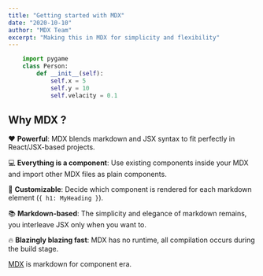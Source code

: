 ```yaml
---
title: "Getting started with MDX"
date: "2020-10-10"
author: "MDX Team"
excerpt: "Making this in MDX for simplicity and flexibility"
---
```


```python
    import pygame
    class Person:
        def __init__(self):
            self.x = 5
            self.y = 10
            self.velacity = 0.1
```

## Why MDX ?

❤️ **Powerful**: MDX blends markdown and JSX syntax to fit perfectly in
React/JSX-based projects.

💻 **Everything is a component**: Use existing components inside your
MDX and import other MDX files as plain components.

🔧 **Customizable**: Decide which component is rendered for each markdown
element (`{ h1: MyHeading }`).

📚 **Markdown-based**: The simplicity and elegance of markdown remains,
you interleave JSX only when you want to.

🔥 **Blazingly blazing fast**: MDX has no runtime, all compilation occurs
during the build stage.

[MDX](https://mdxjs.com) is markdown for component era.
